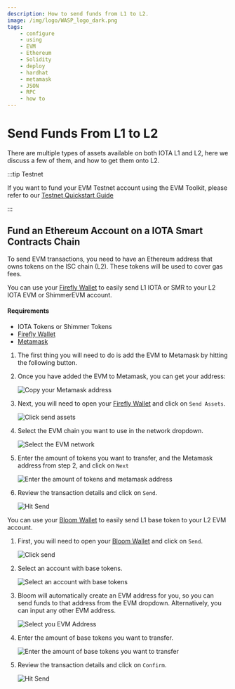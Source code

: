```yaml
---
description: How to send funds from L1 to L2.
image: /img/logo/WASP_logo_dark.png
tags:
    - configure
    - using
    - EVM
    - Ethereum
    - Solidity
    - deploy
    - hardhat
    - metamask
    - JSON
    - RPC
    - how to
---
```



# Send Funds From L1 to L2

There are multiple types of assets available on both IOTA L1 and L2, here we discuss a few of them, and how to get them
onto L2.

:::tip Testnet

If you want to fund your EVM Testnet account using the EVM Toolkit, please refer to our [Testnet Quickstart Guide](../getting-started/quick-start.mdx)

:::

## Fund an Ethereum Account on a IOTA Smart Contracts Chain

To send EVM transactions, you need to have an Ethereum address that owns tokens on the ISC chain (L2). These tokens will
be used to cover gas fees.

<Tabs groupId='wallet' queryString>
<TabItem value='firefly' label='Firefly'>

You can use your [Firefly Wallet](https://firefly.iota.org/) to easily send L1 IOTA or SMR to your L2 IOTA EVM or ShimmerEVM account.

#### Requirements

-   IOTA Tokens or Shimmer Tokens
-   [Firefly Wallet](https://firefly.iota.org/)
-   [Metamask](https://metamask.io/)

1. The first thing you will need to do is add the EVM to Metamask by hitting the following button.

<MetamaskButtons />

2. Once you have added the EVM to Metamask, you can get your address:

    ![Copy your Metamask address](/img/iota-evm/evm/how-tos/get-funds/copy-your-address.png)

3. Next, you will need to open your [Firefly Wallet](https://firefly.iota.org/) and click on `Send Assets`.

    ![Click send assets](/img/iota-evm/evm/how-tos/get-funds/firefly/select-send-assets.png)

4. Select the EVM chain you want to use in the network dropdown.

    ![Select the EVM network](/img/iota-evm/evm/how-tos/get-funds/firefly/select-shimmer-evm.png)

5. Enter the amount of tokens you want to transfer, and the Metamask address from step 2, and click on `Next`

    ![Enter the amount of tokens and metamask address](/img/iota-evm/evm/how-tos/get-funds/firefly/enter-your-desired-amount-and-metamask-address.png)

6. Review the transaction details and click on `Send`.

    ![Hit Send](/img/iota-evm/evm/how-tos/get-funds/firefly/hit-send.png)

</TabItem>
<TabItem value='bloom-wallet' label='Bloom Wallet'>

You can use your [Bloom Wallet](https://bloomwallet.io/) to easily send L1 base token to your L2 EVM account.

1. First, you will need to open your [Bloom Wallet](https://firefly.iota.org/) and click on `Send`.

    ![Click send](/img/iota-evm/evm/how-tos/get-funds/bloom/select-send.png)

2. Select an account with base tokens.

    ![Select an account with base tokens](/img/iota-evm/evm/how-tos/get-funds/bloom/select-the-smr-token.png)

3. Bloom will automatically create an EVM address for you, so you can send funds to that address from the
   EVM dropdown. Alternatively, you can input any other EVM address.

    ![Select you EVM Address](/img/iota-evm/evm/how-tos/get-funds/bloom/enter-the-recipient-address.png)

4. Enter the amount of base tokens you want to transfer.

    ![Enter the amount of base tokens you want to transfer](/img/iota-evm/evm/how-tos/get-funds/bloom/enter-the-amount.png)

5. Review the transaction details and click on `Confirm`.

    ![Hit Send](/img/iota-evm/evm/how-tos/get-funds/bloom/review-and-confirm-the-transaction.png)

</TabItem>
</Tabs>
